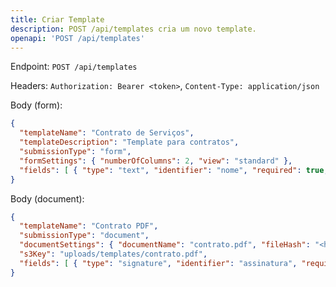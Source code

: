 ```yaml
---
title: Criar Template
description: POST /api/templates cria um novo template.
openapi: 'POST /api/templates'
---
```


Endpoint: `POST /api/templates`

Headers: `Authorization: Bearer <token>`, `Content-Type: application/json`

Body (form):
```json
{
  "templateName": "Contrato de Serviços",
  "templateDescription": "Template para contratos",
  "submissionType": "form",
  "formSettings": { "numberOfColumns": 2, "view": "standard" },
  "fields": [ { "type": "text", "identifier": "nome", "required": true, "x": 10, "y": 10, "w": 40, "h": 8 } ]
}
```

Body (document):
```json
{
  "templateName": "Contrato PDF",
  "submissionType": "document",
  "documentSettings": { "documentName": "contrato.pdf", "fileHash": "<hash>" },
  "s3Key": "uploads/templates/contrato.pdf",
  "fields": [ { "type": "signature", "identifier": "assinatura", "required": true, "x": 70, "y": 90, "w": 20, "h": 8, "pageNumber": 1 } ]
}
```
